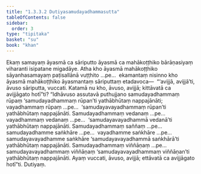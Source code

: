 ```yaml
---
title: "1.3.3.2 Dutiyasamudayadhammasutta"
tableOfContents: false
sidebar:
  order: 3
type: "tipitaka"
basket: "su"
book: "khan"
---
```



<DynamicBreadcrumb />

<Division number="127" book="khan" bookNo="13" page="141">

<Paragraph number="725" book="khan">
Ekaṃ samayaṃ āyasmā ca sāriputto āyasmā ca mahākoṭṭhiko bārāṇasiyaṃ viharanti isipatane migadāye. Atha kho āyasmā mahākoṭṭhiko sāyanhasamayaṃ paṭisallānā vuṭṭhito …pe…  ekamantaṃ nisinno kho āyasmā mahākoṭṭhiko āyasmantaṃ sāriputtaṃ etadavoca—  “‘avijjā, avijjā’ti, āvuso sāriputta, vuccati. Katamā nu kho, āvuso, avijjā; kittāvatā ca avijjāgato hotī”ti?
</Paragraph>

<Paragraph number="726" book="khan">
“Idhāvuso assutavā puthujjano samudayadhammaṃ rūpaṃ ‘samudayadhammaṃ rūpan’ti yathābhūtaṃ nappajānāti; vayadhammaṃ rūpaṃ …pe…  ‘samudayavayadhammaṃ rūpan’ti yathābhūtaṃ nappajānāti. Samudayadhammaṃ vedanaṃ …pe…  vayadhammaṃ vedanaṃ …pe…  ‘samudayavayadhammā vedanā’ti yathābhūtaṃ nappajānāti. Samudayadhammaṃ saññaṃ …pe…  samudayadhamme saṅkhāre …pe…  vayadhamme saṅkhāre …pe…  samudayavayadhamme saṅkhāre ‘samudayavayadhammā saṅkhārā’ti yathābhūtaṃ nappajānāti. Samudayadhammaṃ viññāṇaṃ …pe…  samudayavayadhammaṃ viññāṇaṃ ‘samudayavayadhammaṃ viññāṇan’ti yathābhūtaṃ nappajānāti. Ayaṃ vuccati, āvuso, avijjā; ettāvatā ca avijjāgato hotī”ti.

</Paragraph>
</Division>

<Paragraph number="727" type="center" book="khan">
Dutiyaṃ.
</Paragraph>